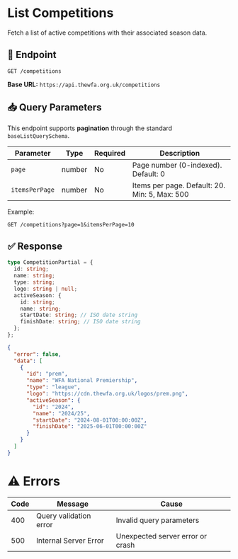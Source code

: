 # List Competitions

Fetch a list of active competitions with their associated season data.

## 🧾 Endpoint

```http
GET /competitions
```

**Base URL:** `https://api.thewfa.org.uk/competitions`

## 📥 Query Parameters

This endpoint supports **pagination** through the standard `baseListQuerySchema`.

| Parameter       | Type    | Required | Description                         |
|----------------|---------|----------|-------------------------------------|
| `page`         | number  | No       | Page number (0-indexed). Default: 0 |
| `itemsPerPage` | number  | No       | Items per page. Default: 20. Min: 5, Max: 500 |

Example:

```http
GET /competitions?page=1&itemsPerPage=10
```

## ✅ Response

```ts
type CompetitionPartial = {
  id: string;
  name: string;
  type: string;
  logo: string | null;
  activeSeason: {
    id: string;
    name: string;
    startDate: string; // ISO date string
    finishDate: string; // ISO date string
  };
};
```

```json
{
  "error": false,
  "data": [
    {
      "id": "prem",
      "name": "WFA National Premiership",
      "type": "league",
      "logo": "https://cdn.thewfa.org.uk/logos/prem.png",
      "activeSeason": {
        "id": "2024",
        "name": "2024/25",
        "startDate": "2024-08-01T00:00:00Z",
        "finishDate": "2025-06-01T00:00:00Z"
      }
    }
  ]
}
```


# ⚠️ Errors

| Code | Message                 | Cause                                  |
|------|-------------------------|----------------------------------------|
| 400  | Query validation error  | Invalid query parameters               |
| 500  | Internal Server Error   | Unexpected server error or crash       |
